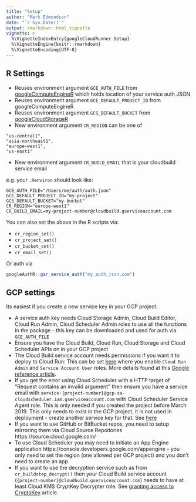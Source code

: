 ```yaml
---
title: "Setup"
author: "Mark Edmondson"
date: "`r Sys.Date()`"
output: rmarkdown::html_vignette
vignette: >
  %\VignetteIndexEntry{googleCloudRunner Setup}
  %\VignetteEngine{knitr::rmarkdown}
  %\VignetteEncoding{UTF-8}
---
```


## R Settings

* Reuses environment argument `GCE_AUTH_FILE` from [googleComputeEngineR](https://cloudyr.github.io/googleComputeEngineR) which holds location of your service auth JSON
* Reuses environment argument `GCE_DEFAULT_PROJECT_ID` from googleComputeEngineR
* Reuses environment argument `GCS_DEFAULT_BUCKET` from [googleCloudStorageR](http://code.markedmondson.me/googleCloudStorageR/)
* New environment argument `CR_REGION` can be one of 

```
"us-central1",
"asia-northeast1",
"europe-west1",
"us-east1"
```
* New environment argument `CR_BUILD_EMAIL` that is your cloudbuild service email

e.g. your `.Renviron` should look like:

```
GCE_AUTH_FILE="/Users/me/auth/auth.json"
GCE_DEFAULT_PROJECT_ID="my-project"
GCS_DEFAULT_BUCKET="my-bucket"
CR_REGION="europe-west1"
CR_BUILD_EMAIL=my-project-number@cloudbuild.gserviceaccount.com
```

You can also set the above in the R scripts via:

* `cr_region_set()`
* `cr_project_set()`
* `cr_bucket_set()`
* `cr_email_set()`

Or auth via

```r
googleAuthR::gar_service_auth("my_auth_json.com")
```

## GCP settings

Its easiest if you create a new service key in your GCP project.

* A service auth key needs Cloud Storage Admin, Cloud Build Editor, Cloud Run Admin, Cloud Scheduler Admin roles to use all the functions in the package - this key can be downloaded and used for auth via `GCE_AUTH_FILE`
* Ensure you have the Cloud Build, Cloud Run, Cloud Storage and Cloud Scheduler APIs on in your GCP project
* The Cloud Build service account needs permissions if you want it to deploy to Cloud Run: This can be set [here](https://console.cloud.google.com/cloud-build/settings) where you enable `Cloud Run Admin` and `Service Account User` roles.  More details found at this [Google reference article](https://cloud.google.com/cloud-build/docs/deploying-builds/deploy-cloud-run). 
* If you get the error using Cloud Scheduler with a HTTP target of "Request contains an invalid argument" then ensure you have a service email with `service-{project-number}@gcp-sa-cloudscheduler.iam.gserviceaccount.com` with Cloud Scheduler Service Agent role.  This is only needed if you created the project before March 2019.  This only needs to exist in the GCP project, it is not used in deployment - create another service key for that. See [here](https://cloud.google.com/scheduler/docs/http-target-auth#add)
* If you want to use GitHub or BitBucket repos, you need to setup mirroring them via Cloud Source Repoitories https://source.cloud.google.com/
* To use Cloud Scheduler you may need to initiate an App Engine application https://console.developers.google.com/appengine - you only need to set the region (one allowed per GCP project) and you don't need to create an app
* If you want to use the decryption service such as from `cr_buildstep_decrypt()` then your Cloud Build service account (`{project-number}@cloudbuild.gserviceaccount.com`) needs to have at least Cloud KMS CryptKey Decrypter role. See [granting access to CryptoKey](https://cloud.google.com/cloud-build/docs/securing-builds/use-encrypted-secrets-credentials#grant_the_product_name_short_service_account_access_to_the_cryptokey) article.

